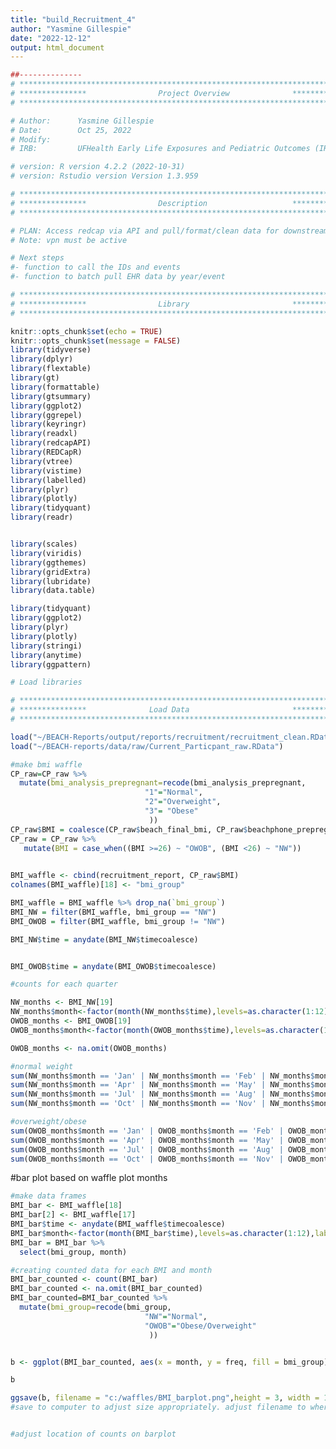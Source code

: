 ```yaml
---
title: "build_Recruitment_4"
author: "Yasmine Gillespie"
date: "2022-12-12"
output: html_document
---
```


```r
##-------------- 
# **************************************************************************** #
# ***************                Project Overview              *************** #
# **************************************************************************** #

# Author:      Yasmine Gillespie
# Date:        Oct 25, 2022 
# Modify:      
# IRB:         UFHealth Early Life Exposures and Pediatric Outcomes (IRB201601899) 

# version: R version 4.2.2 (2022-10-31)
# version: Rstudio version Version 1.3.959 

# **************************************************************************** #
# ***************                Description                   *************** #
# **************************************************************************** #

# PLAN: Access redcap via API and pull/format/clean data for downstream analysis.
# Note: vpn must be active

# Next steps
#- function to call the IDs and events
#- function to batch pull EHR data by year/event 


```

```r

# **************************************************************************** #
# ***************                Library                       *************** #
# **************************************************************************** #

knitr::opts_chunk$set(echo = TRUE)
knitr::opts_chunk$set(message = FALSE)
library(tidyverse)
library(dplyr)
library(flextable)
library(gt)
library(formattable)
library(gtsummary)
library(ggplot2)
library(ggrepel)
library(keyringr)
library(readxl)
library(redcapAPI)
library(REDCapR)
library(vtree)
library(vistime)
library(labelled)
library(plyr)
library(plotly)
library(tidyquant)
library(readr)


library(scales)
library(viridis)
library(ggthemes)
library(gridExtra)
library(lubridate)
library(data.table)

library(tidyquant)
library(ggplot2)
library(plyr)
library(plotly)
library(stringi)
library(anytime)
library(ggpattern)

# Load libraries
```


```r

# **************************************************************************** #
# ***************              Load Data                       *************** #
# ****************************************************************************#

load("~/BEACH-Reports/output/reports/recruitment/recruitment_clean.RData")
load("~/BEACH-reports/data/raw/Current_Particpant_raw.RData")

```

```r
#make bmi waffle
CP_raw=CP_raw %>%
  mutate(bmi_analysis_prepregnant=recode(bmi_analysis_prepregnant,
                              "1"="Normal",
                              "2"="Overweight",
                              "3"= "Obese"
                               ))
CP_raw$BMI = coalesce(CP_raw$beach_final_bmi, CP_raw$beachphone_prepreg_bmi)
CP_raw = CP_raw %>%
   mutate(BMI = case_when((BMI >=26) ~ "OWOB", (BMI <26) ~ "NW"))

 
BMI_waffle <- cbind(recruitment_report, CP_raw$BMI)
colnames(BMI_waffle)[18] <- "bmi_group"

BMI_waffle = BMI_waffle %>% drop_na(`bmi_group`)
BMI_NW = filter(BMI_waffle, bmi_group == "NW")
BMI_OWOB = filter(BMI_waffle, bmi_group != "NW")

BMI_NW$time = anydate(BMI_NW$timecoalesce)


BMI_OWOB$time = anydate(BMI_OWOB$timecoalesce)


```


```r
#counts for each quarter

NW_months <- BMI_NW[19]
NW_months$month<-factor(month(NW_months$time),levels=as.character(1:12),labels=c("Jan","Feb","Mar","Apr","May","Jun","Jul","Aug","Sep","Oct","Nov","Dec")) 
OWOB_months <- BMI_OWOB[19]
OWOB_months$month<-factor(month(OWOB_months$time),levels=as.character(1:12),labels=c("Jan","Feb","Mar","Apr","May","Jun","Jul","Aug","Sep","Oct","Nov","Dec")) 

OWOB_months <- na.omit(OWOB_months)

#normal weight
sum(NW_months$month == 'Jan' | NW_months$month == 'Feb' | NW_months$month == 'Mar')
sum(NW_months$month == 'Apr' | NW_months$month == 'May' | NW_months$month == 'Jun')
sum(NW_months$month == 'Jul' | NW_months$month == 'Aug' | NW_months$month == 'Sep')
sum(NW_months$month == 'Oct' | NW_months$month == 'Nov' | NW_months$month == 'Dec')

#overweight/obese
sum(OWOB_months$month == 'Jan' | OWOB_months$month == 'Feb' | OWOB_months$month == 'Mar')
sum(OWOB_months$month == 'Apr' | OWOB_months$month == 'May' | OWOB_months$month == 'Jun')
sum(OWOB_months$month == 'Jul' | OWOB_months$month == 'Aug' | OWOB_months$month == 'Sep')
sum(OWOB_months$month == 'Oct' | OWOB_months$month == 'Nov' | OWOB_months$month == 'Dec')

```


#bar plot based on waffle plot months

```r
#make data frames
BMI_bar <- BMI_waffle[18]
BMI_bar[2] <- BMI_waffle[17]
BMI_bar$time <- anydate(BMI_waffle$timecoalesce)
BMI_bar$month<-factor(month(BMI_bar$time),levels=as.character(1:12),labels=c("Jan","Feb","Mar","Apr","May","Jun","Jul","Aug","Sep","Oct","Nov","Dec"),ordered=TRUE) # finding the month
BMI_bar = BMI_bar %>%
  select(bmi_group, month)

#creating counted data for each BMI and month
BMI_bar_counted <- count(BMI_bar)
BMI_bar_counted <- na.omit(BMI_bar_counted)
BMI_bar_counted=BMI_bar_counted %>%
  mutate(bmi_group=recode(bmi_group,
                              "NW"="Normal",
                              "OWOB"="Obese/Overweight"
                               ))


b <- ggplot(BMI_bar_counted, aes(x = month, y = freq, fill = bmi_group)) + geom_bar(stat = "identity", position = "dodge") + ylim(0,25) + geom_text(aes(label = freq), vjust = -1, position = position_dodge(width = 0.9)) + theme_light() + xlab("Month") + ylab("Counts") + guides(fill = guide_legend(title = "Obesity Status")) + theme(legend.title = element_text(size = 12), legend.text= element_text(size=12), text = element_text(size = 14)) + theme(panel.grid.major = element_blank(), panel.grid.minor = element_blank())

b

ggsave(b, filename = "c:/waffles/BMI_barplot.png",height = 3, width = 10)
#save to computer to adjust size appropriately. adjust filename to where you want it saved


#adjust location of counts on barplot

```
